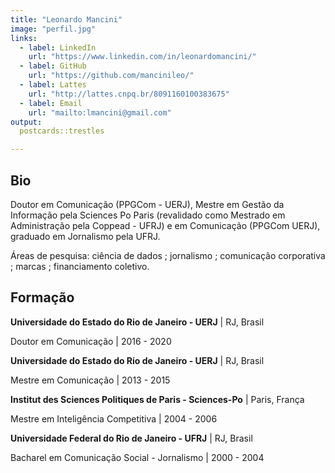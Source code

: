 ```yaml
---
title: "Leonardo Mancini"
image: "perfil.jpg"
links:
  - label: LinkedIn
    url: "https://www.linkedin.com/in/leonardomancini/"
  - label: GitHub
    url: "https://github.com/mancinileo/"
  - label: Lattes
    url: "http://lattes.cnpq.br/8091160100383675"
  - label: Email
    url: "mailto:lmancini@gmail.com"    
output:
  postcards::trestles

---
```

 
## Bio

Doutor em Comunicação (PPGCom - UERJ), Mestre em Gestão da Informação pela Sciences Po Paris (revalidado como Mestrado em Administração pela Coppead - UFRJ) e em Comunicação (PPGCom UERJ), graduado em Jornalismo pela UFRJ.

Áreas de pesquisa: ciência de dados ; jornalismo ; comunicação corporativa ; marcas ; financiamento coletivo. 

## Formação

**Universidade do Estado do Rio de Janeiro - UERJ** | RJ, Brasil

Doutor em Comunicação | 2016 - 2020

**Universidade do Estado do Rio de Janeiro - UERJ** | RJ, Brasil

Mestre em Comunicação | 2013 - 2015

**Institut des Sciences Politiques de Paris  - Sciences-Po** | Paris, França

Mestre em Inteligência Competitiva | 2004 - 2006

**Universidade Federal do Rio de Janeiro  - UFRJ** | RJ, Brasil

Bacharel em Comunicação Social - Jornalismo | 2000 - 2004

